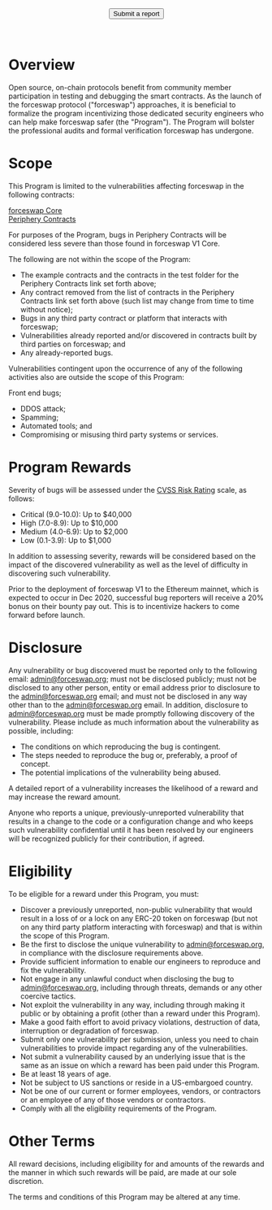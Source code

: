 

<BG />

<div style={{maxWidth: '650px', margin: '0px auto'}}>
<Title>forceswap Bug Bounty</Title>

<center>
  <Button style={{color: 'white'}} href="mailto:admin@forceswap.org">
    Submit a report
  </Button>
</center>
<br/>
<br/>


# Overview

Open source, on-chain protocols benefit from community member participation in testing and debugging the smart contracts. As the launch of the forceswap protocol ("forceswap") approaches, it is beneficial to formalize the program incentivizing those dedicated security engineers who can help make forceswap safer (the "Program"). The Program will bolster the professional audits and formal verification forceswap has undergone.

# Scope

This Program is limited to the vulnerabilities affecting forceswap in the following contracts:

[forceswap Core](https://github.com/forceswap/forceswap-v1-core) <br/>
[Periphery Contracts](https://github.com/forceswap/kwiskwap-v1-periphery)

For purposes of the Program, bugs in Periphery Contracts will be considered less severe than those found in forceswap V1 Core.
 
The following are not within the scope of the Program:
 
- The example contracts and the contracts in the test folder for the Periphery Contracts link set forth above; 
- Any contract removed from the list of contracts in the Periphery Contracts link set forth above (such list may change from time to time without notice); 
- Bugs in any third party contract or platform that interacts with forceswap;
- Vulnerabilities already reported and/or discovered in contracts built by third parties on forceswap; and
- Any already-reported bugs.
 
Vulnerabilities contingent upon the occurrence of any of the following activities also are outside the scope of this Program:
 
Front end bugs;
- DDOS attack;
- Spamming;
- Automated tools; and
- Compromising or misusing third party systems or services.


# **Program Rewards**

Severity of bugs will be assessed under the [CVSS Risk Rating](https://www.first.org/cvss/calculator/3.0) scale, as follows:   
 
- Critical (9.0-10.0): Up to $40,000
- High (7.0-8.9): Up to $10,000
- Medium (4.0-6.9): Up to $2,000
- Low (0.1-3.9): Up to $1,000
 
In addition to assessing severity, rewards will be considered based on the impact of the discovered vulnerability as well as the level of difficulty in discovering such vulnerability.
 
Prior to the deployment of forceswap V1 to the Ethereum mainnet, which is expected to occur in Dec 2020, successful bug reporters will receive a 20% bonus on their bounty pay out. This is to incentivize hackers to come forward before launch. 


# **Disclosure**

Any vulnerability or bug discovered must be reported only to the following email: [admin@forceswap.org](mailto:admin@forceswap.org); must not be disclosed publicly; must not be disclosed to any other person, entity or email address prior to disclosure to the admin@forceswap.org email; and must not be disclosed in any way other than to the admin@forceswap.org email.  In addition, disclosure to admin@forceswap.org must be made promptly following discovery of the vulnerability.
Please include as much information about the vulnerability as possible, including:
 
- The conditions on which reproducing the bug is contingent.
- The steps needed to reproduce the bug or, preferably, a proof of concept.
- The potential implications of the vulnerability being abused.

A detailed report of a vulnerability increases the likelihood of a reward and may increase the reward amount. 
 
Anyone who reports a unique, previously-unreported vulnerability that results in a change to the code or a configuration change and who keeps such vulnerability confidential until it has been resolved by our engineers will be recognized publicly for their contribution, if agreed.


# **Eligibility**

To be eligible for a reward under this Program, you must:
- Discover a previously unreported, non-public vulnerability that would result in a loss of or a lock on any ERC-20 token on forceswap (but not on any third party platform interacting with forceswap) and that is within the scope of this Program.
- Be the first to disclose the unique vulnerability to admin@forceswap.org, in compliance with the disclosure requirements above. 
- Provide sufficient information to enable our engineers to reproduce and fix the vulnerability.
- Not engage in any unlawful conduct when disclosing the bug to admin@forceswap.org, including through threats, demands or any other coercive tactics.
- Not exploit the vulnerability in any way, including through making it public or by obtaining a profit (other than a reward under this Program).
- Make a good faith effort to avoid privacy violations, destruction of data, interruption or degradation of forceswap.
- Submit only one vulnerability per submission, unless you need to chain vulnerabilities to provide impact regarding any of the vulnerabilities.
- Not submit a vulnerability caused by an underlying issue that is the same as an issue on which a reward has been paid under this Program.
- Be at least 18 years of age.
- Not be subject to US sanctions or reside in a US-embargoed country.
- Not be one of our current or former employees, vendors, or contractors or an employee of any of those vendors or contractors.
- Comply with all the eligibility requirements of the Program.


# **Other Terms**

All reward decisions, including eligibility for and amounts of the rewards and the manner in which such rewards will be paid, are made at our sole discretion.  
 
The terms and conditions of this Program may be altered at any time.
 

<br/>
<br/>
<br/>

</div>
